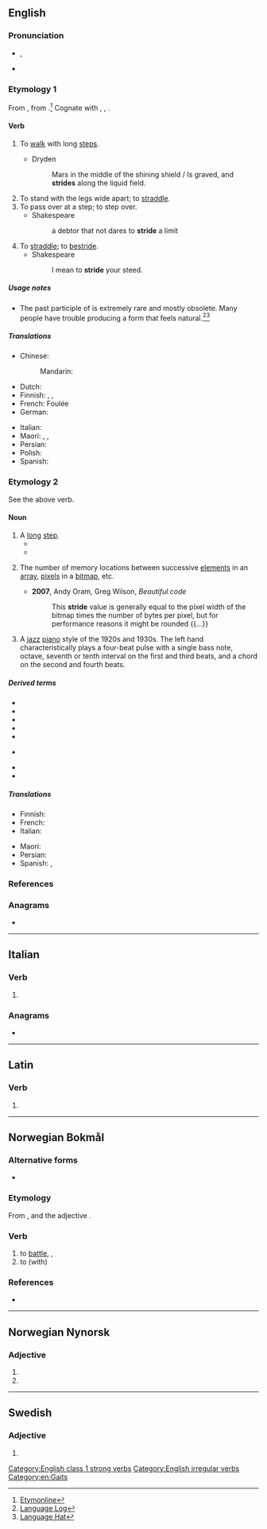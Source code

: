 {{also|stridé}}
==English==

===Pronunciation===
* {{enPR|strīd}}, {{IPA|/stɹaɪd/|lang=en}}
* {{audio|en-us-stride.ogg|Audio (US)|lang=en}}

===Etymology 1===
From {{der|en|ang|stridan||to stride}}, from {{der|en|gem-pro|*strīdaną}}.<ref>[http://www.etymonline.com/index.php?search=stride&searchmode=none Etymonline]</ref> Cognate with {{cog|nds|striden||to fight, to stride}}, {{cog|nl|strijden||to fight}}, {{cog|de|streiten||to fight, to quarrel}}.

====Verb====
{{en-verb|strides|striding|strode|stridden|past_ptc2=strode|past_ptc3=strid}}

# {{lb|en|intransitive}} To [[walk]] with long [[step]]s.
#* Dryden
#*: Mars in the middle of the shining shield / Is graved, and '''strides''' along the liquid field.
# To stand with the legs wide apart; to [[straddle]].
# To pass over at a step; to step over.
#* Shakespeare
#*: a debtor that not dares to '''stride''' a limit
# To [[straddle]]; to [[bestride]].
#* Shakespeare
#*: I mean to '''stride''' your steed.

=====Usage notes=====
* The past participle of {{m|en||stride}} is extremely rare and mostly obsolete. Many people have trouble producing a form that feels natural.<ref>[http://languagelog.ldc.upenn.edu/nll?p=737 Language Log]</ref><ref>[http://www.languagehat.com/archives/003282.php Language Hat]</ref>

=====Translations=====
{{trans-top|to walk with long steps}}
* Chinese:
*: Mandarin: {{t+|cmn|跨|tr=kuà|sc=Hani}}
* Dutch: {{t+|nl|schrijden}}
* Finnish: {{qualifier|once, take one long step}} {{t+|fi|harpata}}, {{t+|fi|loikata}}, {{qualifier|continuously}} {{t+|fi|harppoa}}
* French: Foulée
* German: {{t+|de|schreiten}}
{{trans-mid}}
* Italian: {{t+|it|scavalcare}}
* Maori: {{t|mi|whārona}}, {{t|mi|tōihi}}, {{t|mi|whārona}}
* Persian: {{t|fa|شلنگیدن|tr=šelengidan|sc=fa-Arab}}
* Polish: {{t+|pl|kroczyć}}
* Spanish: {{t|es|dar zancadas}}
{{trans-bottom}}

===Etymology 2===
See the above verb.

====Noun====
{{en-noun}}

# A [[long]] [[step]].
#* {{quote-book|year=1907|author=[[w:Harold Edward Bindloss|Harold Bindloss]]
|title=The Dust of Conflict
|chapter=7|url=http://openlibrary.org/works/OL4429277W
|passage=Still, a dozen men with rifles, and cartridges to match, stayed behind when they filed through a white aldea lying silent amid the cane, and the Sin Verguenza swung into slightly quicker '''stride'''.}}
#* {{quote-journal
|date=November 10, 2011
|author=Jeremy Wilson
|title=England Under 21 5 Iceland Under 21 0: match report
|work=Telegraph
|url=http://www.telegraph.co.uk/sport/football/teams/england/8882713/England-Under-21-5-Iceland-Under-21-0-match-report.html
|page=
|passage=An utterly emphatic 5-0 victory was ultimately capped by two wonder strikes in the last two minutes from Aston Villa midfielder Gary Gardner. Before that, England had utterly dominated to take another purposeful '''stride''' towards the 2013 European Championship in Israel. They have already established a five-point buffer at the top of Group Eight.}}
# {{lb|en|computing}} The number of memory locations between successive [[element]]s in an [[array]], [[pixel]]s in a [[bitmap]], etc.
#* '''2007''', Andy Oram, Greg Wilson, ''Beautiful code''
#*: This '''stride''' value is generally equal to the pixel width of the bitmap times the number of bytes per pixel, but for performance reasons it might be rounded {{...}}
# {{lb|en|music genre}} A [[jazz]] [[piano]] style of the 1920s and 1930s. The left hand characteristically plays a four-beat pulse with a single bass note, octave, seventh or tenth interval on the first and third beats, and a chord on the second and fourth beats.

=====Derived terms=====
* {{l|en|astride}}
* {{l|en|bestride}}
* {{l|en|break stride}}
* {{l|en|get into one's stride}}
* {{l|en|strided}}
* {{l|en|strides}} {{qualifier|Australian|plural only}}
* {{l|en|take something in one’s stride}}
* {{l|en|take something in stride}}

=====Translations=====
{{trans-top|long step}}
* Finnish: {{t|fi|harppaus}}
* French: {{t+|fr|enjambée|f}}
* Italian: {{t+|it|falcata|f}}
{{trans-mid}}
* Maori: {{t|mi|whāronatanga}}
* Persian: {{t+|fa|شلنگ|tr=šeleng|sc=fa-Arab}}
* Spanish: {{t+|es|zancada|f}}, {{t|es|paso largo|m}}
{{trans-bottom}}

===References===
<references />

===Anagrams===
* {{anagrams|en|direst|disert|dister|driest|drites|redist|ridest}}

[[Category:English class 1 strong verbs]]
[[Category:English irregular verbs]]
[[Category:en:Gaits]]

----

==Italian==

===Verb===
{{head|it|verb form}}

# {{inflection of|stridere||3|s|pres|indc|lang=it}}

===Anagrams===
* {{l|it|destri}}

----

==Latin==

===Verb===
{{la-verb-form|strīde}}

# {{inflection of|strīdō||2|s|pres|actv|impr|lang=la}}

----

==Norwegian Bokmål==

===Alternative forms===
* {{l|nb|stri}}

===Etymology===
From {{der|nb|non|stríða}}, and the adjective {{m|nb|stri}}.

===Verb===
{{head|nb|verb|imperative|strid|present tense|strider|passive|strides|simple past|stred|or|strei|or|stridde|past participle|stridd|present participle|stridende}}

# to [[battle]], {{l|en|fight}}, {{l|en|struggle}}
# to {{l|en|conflict}} (with)

===References===
* {{R:The Bokmål Dictionary}}

----

==Norwegian Nynorsk==

===Adjective===
{{head|nn|adjective form}}

# {{form of|definite singular|strid|lang=nn}}
# {{plural of|strid|lang=nn}}

----

==Swedish==

===Adjective===
{{head|sv|adjective form}}

# {{sv-adj-form-abs-def-m|strid}}